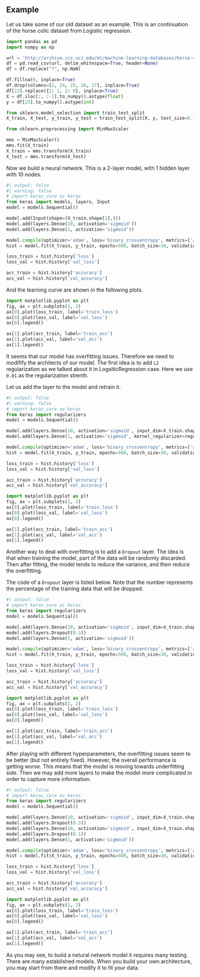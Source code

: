 ## Example

Let us take some of our old dataset as an example. This is an continuation of the horse colic dataset from Logistic regression.



```python
import pandas as pd
import numpy as np

url = 'http://archive.ics.uci.edu/ml/machine-learning-databases/horse-colic/horse-colic.data'
df = pd.read_csv(url, delim_whitespace=True, header=None)
df = df.replace("?", np.NaN)

df.fillna(0, inplace=True)
df.drop(columns=[2, 24, 25, 26, 27], inplace=True)
df[23].replace({1: 1, 2: 0}, inplace=True)
X = df.iloc[:, :-1].to_numpy().astype(float)
y = df[23].to_numpy().astype(int)

from sklearn.model_selection import train_test_split
X_train, X_test, y_train, y_test = train_test_split(X, y, test_size=0.15, random_state=42)

from sklearn.preprocessing import MinMaxScaler

mms = MinMaxScaler()
mms.fit(X_train)
X_train = mms.transform(X_train)
X_test = mms.transform(X_test)
```


Now we build a neural network. This is a 2-layer model, with 1 hidden layer with 10 nodes.


```python
#| output: false
#| warning: false
# import keras_core as keras
from keras import models, layers, Input
model = models.Sequential()

model.add(Input(shape=(X_train.shape[1],)))
model.add(layers.Dense(10, activation='sigmoid'))
model.add(layers.Dense(1, activation='sigmoid'))

model.compile(optimizer='adam', loss='binary_crossentropy', metrics=['accuracy'])
hist = model.fit(X_train, y_train, epochs=500, batch_size=30, validation_data=(X_test, y_test), verbose=0)

loss_train = hist.history['loss']
loss_val = hist.history['val_loss']

acc_train = hist.history['accuracy']
acc_val = hist.history['val_accuracy']
```

And the learning curve are shown in the following plots.


```python
import matplotlib.pyplot as plt
fig, ax = plt.subplots(1, 2)
ax[0].plot(loss_train, label='train_loss')
ax[0].plot(loss_val, label='val_loss')
ax[0].legend()

ax[1].plot(acc_train, label='train_acc')
ax[1].plot(acc_val, label='val_acc')
ax[1].legend()
```


It seems that our model has overfitting issues. Therefore we need to modifify the architects of our model. The first idea is to add `L2` regularization as we talked about it in LogsiticRegression case. Here we use `0.01` as the regularization strenth.

Let us add the layer to the model and retrain it.


```python
#| output: false
#| warning: false
# import keras_core as keras
from keras import regularizers
model = models.Sequential()

model.add(layers.Dense(10, activation='sigmoid', input_dim=X_train.shape[1], kernel_regularizer=regularizers.l2(0.01)))
model.add(layers.Dense(1, activation='sigmoid', kernel_regularizer=regularizers.l2(0.01)))

model.compile(optimizer='adam', loss='binary_crossentropy', metrics=['accuracy'])
hist = model.fit(X_train, y_train, epochs=500, batch_size=30, validation_data=(X_test, y_test), verbose=0)

loss_train = hist.history['loss']
loss_val = hist.history['val_loss']

acc_train = hist.history['accuracy']
acc_val = hist.history['val_accuracy']
```

```python
import matplotlib.pyplot as plt
fig, ax = plt.subplots(1, 2)
ax[0].plot(loss_train, label='train_loss')
ax[0].plot(loss_val, label='val_loss')
ax[0].legend()

ax[1].plot(acc_train, label='train_acc')
ax[1].plot(acc_val, label='val_acc')
ax[1].legend()
```


Another way to deal with overfitting is to add a `Dropout` layer. The idea is that when training the model, part of the data will be randomly discarded. Then after fitting, the model tends to reduce the variance, and then reduce the overfitting. 

The code of a `Dropout` layer is listed below. Note that the number represents the percentage of the training data that will be dropped.



```python
#| output: false
# import keras_core as keras
from keras import regularizers
model = models.Sequential()

model.add(layers.Dense(10, activation='sigmoid', input_dim=X_train.shape[1]))
model.add(layers.Dropout(0.3))
model.add(layers.Dense(1, activation='sigmoid'))

model.compile(optimizer='adam', loss='binary_crossentropy', metrics=['accuracy'])
hist = model.fit(X_train, y_train, epochs=500, batch_size=30, validation_data=(X_test, y_test), verbose=0)

loss_train = hist.history['loss']
loss_val = hist.history['val_loss']

acc_train = hist.history['accuracy']
acc_val = hist.history['val_accuracy']
```

```python
import matplotlib.pyplot as plt
fig, ax = plt.subplots(1, 2)
ax[0].plot(loss_train, label='train_loss')
ax[0].plot(loss_val, label='val_loss')
ax[0].legend()

ax[1].plot(acc_train, label='train_acc')
ax[1].plot(acc_val, label='val_acc')
ax[1].legend()
```


After playing with different hyperparameters, the overfitting issues seem to be better (but not entirely fixed). However, the overall performance is getting worse. This means that the model is moving towards underfitting side. Then we may add more layers to make the model more complicated in order to capture more information.


```python
#| output: false
# import keras_core as keras
from keras import regularizers
model = models.Sequential()

model.add(layers.Dense(10, activation='sigmoid', input_dim=X_train.shape[1]))
model.add(layers.Dropout(0.3))
model.add(layers.Dense(10, activation='sigmoid', input_dim=X_train.shape[1]))
model.add(layers.Dropout(0.1))
model.add(layers.Dense(1, activation='sigmoid'))

model.compile(optimizer='adam', loss='binary_crossentropy', metrics=['accuracy'])
hist = model.fit(X_train, y_train, epochs=500, batch_size=30, validation_data=(X_test, y_test), verbose=0)

loss_train = hist.history['loss']
loss_val = hist.history['val_loss']

acc_train = hist.history['accuracy']
acc_val = hist.history['val_accuracy']
```

```python
import matplotlib.pyplot as plt
fig, ax = plt.subplots(1, 2)
ax[0].plot(loss_train, label='train_loss')
ax[0].plot(loss_val, label='val_loss')
ax[0].legend()

ax[1].plot(acc_train, label='train_acc')
ax[1].plot(acc_val, label='val_acc')
ax[1].legend()
```


As you may see, to build a netural network model it requires many testing. There are many established models. When you build your own architecture, you may start from there and modify it to fit your data.